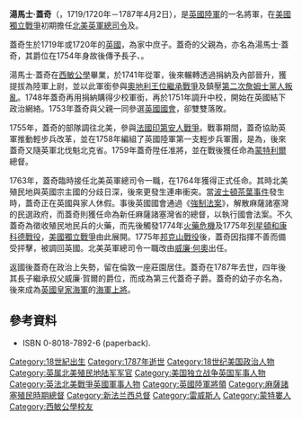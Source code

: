 {{NoteTA
|G1=Military
|G2=地名
|1=zh:強制; zh-hans:强制; zh-hant:強制;
}}
{{Infobox military person
|name=湯馬士·蓋奇<br/>Thomas Gage
|born = 1719/1720年
|died = 1787年4月2日（67-68歲）
|image=[[File:Thomas_Gage_John_Singleton_Copley.jpeg|300px]]
|caption=蓋奇將軍油畫像。大約繪於1768年。
|placeofbirth=[[大不列顛王國|英國]][[蘇塞克斯郡|蘇塞克斯郡]]{{link-en|費萊鎮|Firle}}
|placeofdeath=[[大不列顛王國|英國]][[倫敦|倫敦]]
|allegiance= {{flagicon|United Kingdom|1606}} [[大不列顛王國|英國]]
|branch= [[英國陸軍|英國陸軍]]
|serviceyears=1741年-1775年，1781年-1782年
|rank=將軍
}}

'''湯馬士·蓋奇'''（{{lang-en|Thomas Gage}}，1719/1720年－1787年4月2日），是[[英國陸軍|英國陸軍]]的一名將軍，在[[美國獨立戰爭|美國獨立戰爭]]初期擔任[[北美英軍總司令|北美英軍總司令]]及{{link-en|麻薩諸塞灣省總督|List of colonial governors of Massachusetts}}。

蓋奇生於1719年或1720年的[[大不列顛王國|英國]]，為家中庶子。蓋奇的父親為{{link-en|第一代蓋奇子爵湯馬士·蓋奇|Thomas Gage, 1st Viscount Gage|第一代蓋奇子爵}}，亦名為湯馬士·蓋奇，其爵位在1754年身故後傳予長子、{{link-en|第二代蓋奇子爵威廉·賀爾·蓋奇|William Hall Gage, 2nd Viscount Gage}}。

湯馬士·蓋奇在[[西敏公學|西敏公學]]畢業，於1741年從軍，後來輾轉透過捐納及內部晉升，獲提拔為陸軍上尉，並以此軍銜參與[[奧地利王位繼承戰爭|奧地利王位繼承戰爭]]及鎮壓[[第二次詹姆士黨人叛亂|第二次詹姆士黨人叛亂]]。1748年蓋奇再用捐納購得少校軍銜，再於1751年調升中校，開始在英國結下政治網絡。1753年蓋奇與父親一同參選[[英國國會|英國國會]]，卻雙雙落敗。

1755年，蓋奇的部隊調往北美，參與[[法國印第安人戰爭|法國印第安人戰爭]]。戰事期間，蓋奇協助英軍推動輕步兵改革，並在1758年編組了英國陸軍第一支輕步兵軍團，是為{{link-en|第80輕步兵軍團|80th Regiment of Light-Armed Foot}}，後來蓋奇又隨英軍北伐魁北克省。1759年蓋奇陞任准將，並在戰後獲任命為[[蒙特利爾|蒙特利爾]]總督。

1763年，蓋奇臨時接任北美英軍總司令一職，在1764年獲得正式任命。其時北美殖民地與英國宗主國的分歧日深，後來更發生連串衝突。當[[波士頓茶葉事件|波士頓茶葉事件]]發生時，蓋奇正在英國與家人休假。事後英國國會通過《[[強制法案|強制法案]]》，解散麻薩諸塞灣的民選政府，而蓋奇則獲任命為新任麻薩諸塞灣省的總督，以執行國會法案。不久蓋奇為徵收殖民地民兵的火藥，而先後觸發1774年[[火藥危機|火藥危機]]及1775年[[列星頓和康科德戰役|列星頓和康科德戰役]]，[[美國獨立戰爭|美國獨立戰爭]]由此展開。1775年[[邦克山戰役|邦克山戰役]]後，蓋奇因指揮不善而備受抨擊，被調回英國。北美英軍總司令一職改由[[第五代何奧子爵·威廉·何奧|威廉·何奧]]出任。

返國後蓋奇在政治上失勢，留在倫敦一座莊園居住。蓋奇在1787年去世，四年後其長子{{link-en|第三代蓋奇子爵亨利·蓋奇|Henry Gage, 3rd Viscount Gage|亨利}}繼承叔父威廉·賀爾的爵位，而成為第三代蓋奇子爵。蓋奇的幼子亦名為{{link-en|威廉·賀爾·蓋奇|William Hall Gage}}，後來成為[[英國皇家海軍|英國皇家海軍]]的[[海軍上將|海軍上將]]。

==參考資料==
{{refbegin}}
*{{cite book|last=Dowd|first=Gregory Evans|title=War under Heaven: Pontiac, the Indian Nations, & the British Empire|url=https://archive.org/details/warunderheavenpo00dowd|publisher=Johns Hopkins University Press|year=2002|isbn=0-8018-7079-8|ref=Dowd|location=Baltimore, MD|oclc=464447070}} ISBN 0-8018-7892-6 (paperback).
{{refend}}

{{DEFAULTSORT:Gage, Thomas}}
{{Authority control}}
[[Category:18世紀出生|Category:18世紀出生]]
[[Category:1787年逝世|Category:1787年逝世]]
[[Category:18世纪美国政治人物|Category:18世纪美国政治人物]]
[[Category:英属北美殖民地陆军军官|Category:英属北美殖民地陆军军官]]
[[Category:美国独立战争英国军事人物|Category:美国独立战争英国军事人物]]
[[Category:英法北美戰爭英國軍事人物|Category:英法北美戰爭英國軍事人物]]
[[Category:英國陸軍將領|Category:英國陸軍將領]]
[[Category:麻薩諸塞殖民時期總督|Category:麻薩諸塞殖民時期總督]]
[[Category:新法兰西总督|Category:新法兰西总督]]
[[Category:雷威斯人|Category:雷威斯人]]
[[Category:蒙特婁人|Category:蒙特婁人]]
[[Category:西敏公學校友|Category:西敏公學校友]]